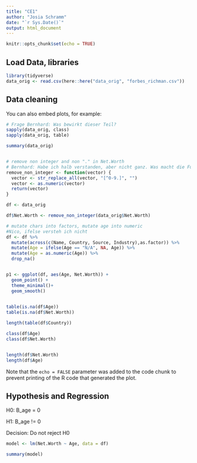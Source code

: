 ```yaml
---
title: "CE1"
author: "Josia Schramm"
date: "`r Sys.Date()`"
output: html_document
---
```


```r
knitr::opts_chunk$set(echo = TRUE)
```

## Load Data, libraries

```r
library(tidyverse)
data_orig <- read.csv(here::here("data_orig", "forbes_richman.csv"))

```

## Data cleaning

You can also embed plots, for example:

```r

# Frage Bernhard: Was bewirkt dieser Teil?
sapply(data_orig, class)
sapply(data_orig, table)

summary(data_orig)


# remove non integer and non "." in Net.Worth
# Bernhard: Habe ich halb verstanden, aber nicht ganz. Was macht die Funktion genau?
remove_non_integer <- function(vector) {
  vector <- str_replace_all(vector, "[^0-9.]", "")
  vector <- as.numeric(vector)
  return(vector)
}

df <- data_orig

df$Net.Worth <- remove_non_integer(data_orig$Net.Worth)

# mutate chars into factors, mutate age into numeric
#Nico, ifelse versteh ich nicht
df <- df %>% 
  mutate(across(c(Name, Country, Source, Industry),as.factor)) %>% 
  mutate(Age = ifelse(Age == "N/A", NA, Age)) %>% 
  mutate(Age = as.numeric(Age)) %>% 
  drop_na() 


p1 <- ggplot(df, aes(Age, Net.Worth)) +
  geom_point() +
  theme_minimal()+
  geom_smooth()

  
table(is.na(df$Age))
table(is.na(df$Net.Worth))

length(table(df$Country))

class(df$Age)
class(df$Net.Worth)


length(df$Net.Worth)
length(df$Age)


```

Note that the `echo = FALSE` parameter was added to the code chunk to prevent printing of the R code that generated the plot.

## Hypothesis and Regression

H0: B_age = 0

H1: B_age != 0

Decision: Do not reject H0

```r

model <- lm(Net.Worth ~ Age, data = df)

summary(model)

```
